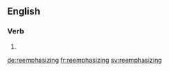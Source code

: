 ==English==

===Verb===
{{head|en|present participle}}

# {{present participle of|reemphasize|lang=en|nocat=1}}

[[de:reemphasizing]]
[[fr:reemphasizing]]
[[sv:reemphasizing]]